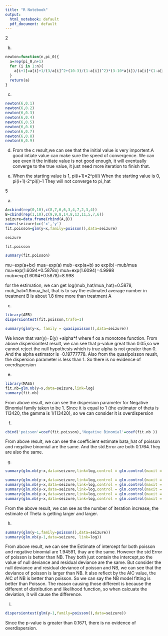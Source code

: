 ---
title: "R Notebook"
output:
  html_notebook: default
  pdf_document: default
---
2

b)
```{r}
newton=function(n,pi_0){
  a=rep(pi_0,n+1)
  for (i in 1:n){
    a[i+1]=a[i]+1/(3/a[i]^2+(10-3)/(1-a[i])^2)*(3-10*a[i])/(a[i]*(1-a[i]))
  }
  return(a)
}
```
c)
```{r}
newton(6,0.1)
newton(6,0.2)
newton(6,0.3)
newton(6,0.4)
newton(6,0.5)
newton(6,0.6)
newton(6,0.7)
newton(6,0.8)
newton(6,0.9)
```

d) From the c result,we can see that the initial value is very importent.A good intiate value can make sure the speed of convergence. We can see even it the initiate value is not good enough, it will eventually converge to the true value, it just need more iteration to finish that.

e) 
When the starting value is 1, pi(i+1)=2^pi(i)
When the starting value is 0, pi(i+1)-2^pi(i)-1
They will not converge to pi_hat


5

a)
```{r}
A=cbind(rep(0,10),c(8,7,6,6,3,4,7,2,3,4))
B=cbind(rep(1,10),c(9,9,8,14,8,13,11,5,7,6))
seizure=data.frame(rbind(A,B))
names(seizure)=c('x','y')
fit.poisson=glm(y~x,family=poisson(),data=seizure)
```

```{r}
seizure
```

```{r}
fit.poisson
```

```{r}
summary(fit.poisson)
```
mu=exp(a+bx)
mua=exp(a)
mub=exp(a+b)
so exp(b)=mub/mua
mu=exp(1.6094+0.5878x)
mua=exp(1.6094)=4.9998
mub=exp(1.6094+0.5878)=8.998

for the estimation, we can get log(mub_hat/mua_hat)=0.5878,
mub_hat=1.8mua_hat, that is to say the estimated average number in treatment B is about 1.8 time more than treatment A



c)
```{r}
library(AER)
dispersiontest(fit.poisson,trafo=1)

```

```{r}
summary(glm(y~x, family = quasipoisson(),data=seizure))
```

We know that var(y)=E(y) +alpha*f where f os a monotone function. From above dispersiontest result, we can see that  p-value great than 0.05,so we cannot reject the null hypothesis which is true alpha is not greater than 0. And the alpha estimator is -0.19777778. Also from the quasipoisson reuslt, the dispersion parameter is less than 1. So there is no evidence of overdispersion 

e)
```{r}
library(MASS)
fit.nb=glm.nb(y~x,data=seizure,link=log)
summary(fit.nb)
```

From above result, we can see the dispersion parameter for Negative Binomial  family taken to be 1. Since it is equal to 1 (the estimator of theta is 113420, the gamma is 1/113420), so we can consider it is overdispersion


f)
```{r}
cbind('poisson'=coef(fit.poisson),'Negative Binomial'=coef(fit.nb ))
```

From above result, we can see the coefficient estimate bata_hat of poisson and negative binomial are the same. And the std.Error are both 0.1764.They are also the same.


g)
```{r}
summary(glm.nb(y~x,data=seizure,link=log,control = glm.control(maxit = 5)))
```

```{r}
summary(glm.nb(y~x,data=seizure,link=log,control = glm.control(maxit = 10)))
summary(glm.nb(y~x,data=seizure,link=log,control = glm.control(maxit = 20)))
summary(glm.nb(y~x,data=seizure,link=log,control = glm.control(maxit = 25)))
summary(glm.nb(y~x,data=seizure,link=log,control = glm.control(maxit = 30)))
summary(glm.nb(y~x,data=seizure,link=log,control = glm.control(maxit = 40)))
```
From the above result, we can see as the number of iteration increase, the estimate of Theta is getting larger and larger.

h)
```{r}
summary(glm(y~1,family=poisson(),data=seizure))
summary(glm.nb(y~1,data=seizure, link=log))
```

From above result, we can see the Estimate of intercept for both poisson and negative binomial are 1.94591, thay are the same. However the std Error of poisson is better than NB. They both just contain the intercept,so the value of null deviance and residual deviance are the same. But consider the null deviance and residual deviance of poisson and NB, we can see that the deviance of poisson is larger than NB. It also reflect by the AIC value, the AIC of NB is better than poisson. So we can say the NB model fitting is better than Poisson. The reason causing those different is because the different of distribution and likelihood function, so when calcuate the deviation, it will cause the difference.

i)
```{r}
dispersiontest(glm(y~1,family=poisson(),data=seizure))
```
Since the p-value is greater than 0.1671, there is no evidence of overdispersion.
